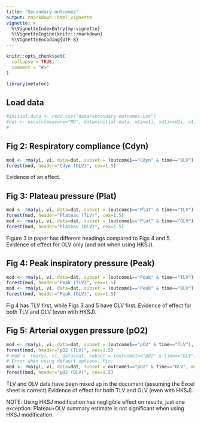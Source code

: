 ```yaml
---
title: "Secondary outcomes"
output: rmarkdown::html_vignette
vignette: >
  %\VignetteIndexEntry{my-vignette}
  %\VignetteEngine{knitr::rmarkdown}
  %\VignetteEncoding{UTF-8}
---
```


```r
knitr::opts_chunk$set(
  collapse = TRUE,
  comment = "#>"
)
```

```r
library(metafor)
```


## Load data
```r
#initial.data <- read.csv("data/secondary-outcomes.csv")
#dat <- escalc(measure="MD", data=initial.data, m1i=m1i, sd1i=sd1i, n1i=n1i, m2i=m2i, sd2i=sd2i, n2i=n2i, slab=study)
#
```


## Fig 2: Respiratory compliance (Cdyn)
```r
mod <- rma(yi, vi, data=dat, subset = (outcome1=="Cdyn" & time=="OLV"), method="PM")
forest(mod, header="Cdyn (OLV)", cex=1.5)
```

Evidence of an effect.

## Fig 3: Plateau pressure (Plat)
```r
mod <- rma(yi, vi, data=dat, subset = (outcome1=="Plat" & time=="TLV"), method="PM")
forest(mod, header="Plateau (TLV)", cex=1.5)
mod <- rma(yi, vi, data=dat, subset = (outcome1=="Plat" & time=="OLV"), method="PM")
forest(mod, header="Plateau (OLV)", cex=1.5)
```

Figure 3 in paper has different headings compared to Figs 4 and 5.
Evidence of effect for OLV only (and not when using HKSJ).

## Fig 4: Peak inspiratory pressure (Peak)
```r
mod <- rma(yi, vi, data=dat, subset = (outcome1=="Peak" & time=="TLV"), method="PM")
forest(mod, header="Peak (TLV)", cex=1.5)
mod <- rma(yi, vi, data=dat, subset = (outcome1=="Peak" & time=="OLV"), method="PM")
forest(mod, header="Peak (OLV)", cex=1.5)
```
Fig 4 has TLV first, while Figs 3 and 5 have OLV first.
Evidence of effect for both TLV and OLV (even with HKSJ).

## Fig 5: Arterial oxygen pressure (pO2)
```r
mod <- rma(yi, vi, data=dat, subset = (outcome1=="pO2" & time=="TLV"), method="PM")
forest(mod, header="pO2 (TLV)", cex=1.5)
# mod <- rma(yi, vi, data=dat, subset = (outcome1=="pO2" & time=="OLV"), method="PM")
# Error when using default options. Fix:
mod <- rma(yi, vi, data=dat, subset = outcome1=="pO2" & time=="OLV", method="PM", control=list(tau2.max=1000))
forest(mod, header="pO2 (OLV)", cex=1.5)
```
TLV and OLV data have been mixed up in the document (assuming the Excel sheet is correct)
Evidence of effect for both TLV and OLV (even with HKSJ).

NOTE: Using HKSJ modification has negligible effect on results, just one exception: Plateau+OLV summary estimate is not significant when using HKSJ modification.
